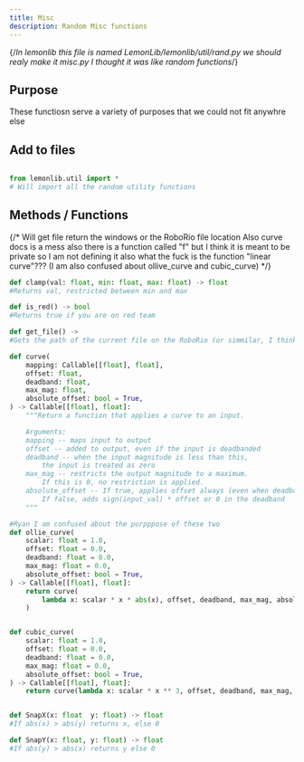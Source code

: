 ```yaml
---
title: Misc
description: Random Misc functions
---
```

{/*In lemonlib this file is named LemonLib/lemonlib/util/rand.py we should realy make it misc.py I thought it was like random functions*/}

## Purpose
These functiosn serve a variety of purposes that we could not fit anywhre else

## Add to files
```py

from lemonlib.util import *
# Will import all the random utility functions

```

## Methods / Functions
{/*
Will get file return the windows or the RoboRio file location
Also curve docs is a mess
also there is a function called "f" but I think it is meant to be private so I am not defining it
also what the fuck is the function "linear curve"??? (I am also confused about ollive_curve and cubic_curve)
*/}
```py
def clamp(val: float, min: float, max: float) -> float
#Returns val, restricted between min and max

def is_red() -> bool
#Returns true if you are on red team

def get_file() ->
#Gets the path of the current file on the RoboRio (or simmilar, I think)

def curve(
    mapping: Callable[[float], float],
    offset: float,
    deadband: float,
    max_mag: float,
    absolute_offset: bool = True,
) -> Callable[[float], float]:
    """Return a function that applies a curve to an input.

    Arguments:
    mapping -- maps input to output
    offset -- added to output, even if the input is deadbanded
    deadband -- when the input magnitude is less than this,
        the input is treated as zero
    max_mag -- restricts the output magnitude to a maximum.
        If this is 0, no restriction is applied.
    absolute_offset -- If true, applies offset always (even when deadbanded),
        If false, adds sign(input_val) * offset or 0 in the deadband
    """

#Ryan I am confused about the purpppose of these two
def ollie_curve(
    scalar: float = 1.0,
    offset: float = 0.0,
    deadband: float = 0.0,
    max_mag: float = 0.0,
    absolute_offset: bool = True,
) -> Callable[[float], float]:
    return curve(
        lambda x: scalar * x * abs(x), offset, deadband, max_mag, absolute_offset
    )


def cubic_curve(
    scalar: float = 1.0,
    offset: float = 0.0,
    deadband: float = 0.0,
    max_mag: float = 0.0,
    absolute_offset: bool = True,
) -> Callable[[float], float]:
    return curve(lambda x: scalar * x ** 3, offset, deadband, max_mag, absolute_offset)


def SnapX(x: float  y: float) -> float
#If abs(x) > abs(y) returns x, else 0

def SnapY(x: float, y: float) -> float
#If abs(y) > abs(x) returns y else 0

```